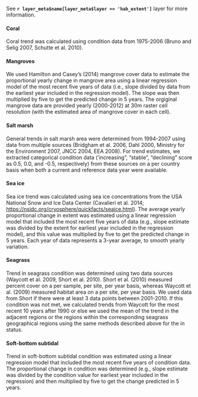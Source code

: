 See **`r layer_meta$name[layer_meta$layer == 'hab_extent']`** layer for more information.

#### Coral 
Coral trend was calculated using condition data from 1975-2006 (Bruno and Selig 2007, Schutte et al. 2010).

#### Mangroves 
We used Hamilton and Casey's (2014) mangrove cover data to estimate the proportional yearly change in mangrove area using a linear regression model of the most recent five years of data (i.e., slope divided by data from the earliest year included in the regression model).  The slope was then multiplied by five to get the predicted change in 5 years.  The orgiginal mangrove data are provided yearly (2000-2012) at 30m raster cell resolution (with the estimated area of mangrove cover in each cell). 

#### Salt marsh 
General trends in salt marsh area were determined from 1994-2007 using data from multiple sources (Bridgham et al. 2006, Dahl 2000, Ministry for the Environment 2007, JNCC 2004, EEA 2008). For trend estimates, we extracted categorical condition data (‘increasing”, “stable”, “declining” score as 0.5, 0.0, and -0.5, respectively) from these sources on a per country basis when both a current and reference data year were available.

#### Sea ice 
Sea ice trend was calculated using sea ice concentrations from the USA National Snow and Ice Data Center (Cavalieri et al. 2014; [https://nsidc.org/cryosphere/quickfacts/seaice.html](https://nsidc.org/cryosphere/quickfacts/seaice.html)).  The average yearly proportional change in extent was estimated using a linear regression model that included the most recent five years of data (e.g., slope estimate was divided by the extent for earliest year included in the regression model), and this value was multiplied by five to get the predicted change in 5 years.  Each year of data represents a 3-year average, to smooth yearly variation.    

#### Seagrass 
Trend in seagrass condition was determined using two data sources (Waycott et al. 2009, Short et al. 2010). Short et
al. (2010) measured percent cover on a per sample, per site, per year basis, whereas Waycott et al. (2009) measured habitat area on a per site, per year basis. We used data from Short if there were at least 3 data points between 2001-2010. If this condition was not met, we calculated trends from Waycott for the most recent 10 years after 1990 or else we used the mean of the trend in the adjacent regions or the regions within the corresponding seagrass geographical regions using the same methods described above for the in status.

#### Soft-bottom subtidal 
Trend in soft-bottom subtidal condition was estimated using a linear regression model that included the most recent five years of condition data. The proportional change in condition was determined (e.g., slope estimate was divided by the condition value for earliest year included in the regression) and then multiplied by five to get the change predicted in 5 years.   